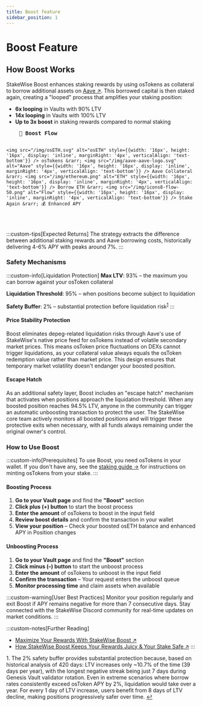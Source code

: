 ```yaml
---
title: Boost feature
sidebar_position: 1
---
```


# Boost Feature

## How Boost Works

StakeWise Boost enhances staking rewards by using osTokens as collateral to borrow additional assets on [Aave ↗](https://aave.com/). This borrowed capital is then staked again, creating a "looped" process that amplifies your staking position:

- **6x looping** in Vaults with 90% LTV
- **14x looping** in Vaults with 100% LTV
- **Up to 3x boost** in staking rewards compared to normal staking

<div style={{textAlign: 'center', margin: '2rem 0'}}>
  <pre style={{
    display: 'inline-block',
    textAlign: 'left',
    background: 'var(--ifm-color-emphasis-200)',
    color: 'var(--ifm-color-primary)',
    padding: '2rem',
    borderRadius: '12px',
    fontSize: '14px',
    fontFamily: 'Monaco, monospace',
    boxShadow: '0 10px 30px rgba(1,137,112,0.2)',
    lineHeight: '1.8'
  }}>
    <strong style={{fontSize: '16px', borderBottom: '2px solid #018970', paddingBottom: '0.5rem', display: 'inline-block', marginBottom: '1rem'}}>🚀 Boost Flow</strong>

    <img src="/img/osETH.svg" alt="osETH" style={{width: '16px', height: '16px', display: 'inline', marginRight: '4px', verticalAlign: 'text-bottom'}} /> osTokens &rarr; <img src="/img/aave-aave-logo.svg" alt="Aave" style={{width: '16px', height: '16px', display: 'inline', marginRight: '4px', verticalAlign: 'text-bottom'}} /> Aave Collateral &rarr; <img src="/img/ethereum.png" alt="ETH" style={{width: '16px', height: '16px', display: 'inline', marginRight: '4px', verticalAlign: 'text-bottom'}} /> Borrow ETH &rarr; <img src="/img/icons8-flow-50.png" alt="Flow" style={{width: '16px', height: '16px', display: 'inline', marginRight: '4px', verticalAlign: 'text-bottom'}} /> Stake Again &rarr; 💰 Enhanced APY
  </pre>
</div>

:::custom-tips[Expected Returns]
The strategy extracts the difference between additional staking rewards and Aave borrowing costs, historically delivering 4-6% APY with peaks around 7%.
:::

### Safety Mechanisms

:::custom-info[Liquidation Protection]
**Max LTV**: 93% – the maximum you can borrow against your osToken collateral

**Liquidation Threshold**: 95% – when positions become subject to liquidation

**Safety Buffer**: 2% – substantial protection before liquidation risk<sup><a href="#fn-1" id="fnref-1">1</a></sup>
:::

#### Price Stability Protection

Boost eliminates depeg-related liquidation risks through Aave's use of StakeWise's native price feed for osTokens instead of volatile secondary market prices. This means osToken price fluctuations on DEXs cannot trigger liquidations, as your collateral value always equals the osToken redemption value rather than market price. This design ensures that temporary market volatility doesn't endanger your boosted position.

#### Escape Hatch

As an additional safety layer, Boost includes an "escape hatch" mechanism that activates when positions approach the liquidation threshold. When any boosted position reaches 94.5% LTV, anyone in the community can trigger an automatic unboosting transaction to protect the user. The StakeWise core team actively monitors all boosted positions and will trigger these protective exits when necessary, with all funds always remaining under the original owner's control.

### How to Use Boost

:::custom-info[Prerequisites]
To use Boost, you need osTokens in your wallet. If you don't have any, see the [staking guide →](/docs/guides/staking/intro) for instructions on minting osTokens from your stake.
:::

#### Boosting Process

1. **Go to your Vault page** and find the **"Boost"** section
2. **Click plus (+) button** to start the boost process
3. **Enter the amount** of osTokens to boost in the input field
4. **Review boost details** and confirm the transaction in your wallet
5. **View your position** – Check your boosted osETH balance and enhanced APY in Position changes

#### Unboosting Process

1. **Go to your Vault page** and find the **"Boost"** section
2. **Click minus (–) button** to start the unboost process
3. **Enter the amount** of osTokens to unboost in the input field
4. **Confirm the transaction** – Your request enters the unboost queue
5. **Monitor processing time** and claim assets when available

:::custom-warning[User Best Practices]
Monitor your position regularly and exit Boost if APY remains negative for more than 7 consecutive days. Stay connected with the StakeWise Discord community for real-time updates on market conditions.
:::

:::custom-notes[Further Reading]
- [Maximize Your Rewards With StakeWise Boost ↗](https://stakewise.medium.com/maximize-your-rewards-with-stakewise-boost-8799ae1e5731)
- [How StakeWise Boost Keeps Your Rewards Juicy & Your Stake Safe ↗](https://x.com/stakewise_io/status/1883194716843348259)
:::

<div id="fn-1" style={{fontSize: '0.85em', color: 'var(--ifm-color-content-secondary)', marginTop: '2rem', listStyle: 'none', fontFamily: 'Fragment Mono, ui-monospace, SFMono-Regular, Menlo, Monaco, Consolas, Liberation Mono, Courier New, monospace'}}>
  <span>1.</span> The 2% safety buffer provides substantial protection because, based on historical analysis of 420 days: LTV increases only ~10.7% of the time (39 days per year), with the longest negative streak being just 7 days during Genesis Vault validator rotation. Even in extreme scenarios where borrow rates consistently exceed osToken APY by 2%, liquidation would take over a year. For every 1 day of LTV increase, users benefit from 8 days of LTV decline, making positions progressively safer over time.
  <a href="#fnref-1" style={{color: 'var(--ifm-color-content-secondary)', textDecoration: 'none'}}>↩</a>
</div>
